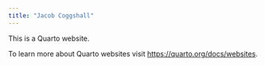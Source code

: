 ```yaml
---
title: "Jacob Coggshall"
---
```


This is a Quarto website.

To learn more about Quarto websites visit <https://quarto.org/docs/websites>.

```r

```
